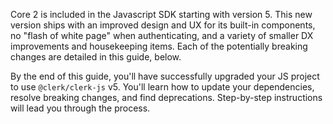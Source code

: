 Core 2 is included in the Javascript SDK starting with version 5. This new version ships with an improved design and UX for its built-in components, no "flash of white page" when authenticating, and a variety of smaller DX improvements and housekeeping items. Each of the potentially breaking changes are detailed in this guide, below.

By the end of this guide, you'll have successfully upgraded your JS project to use `@clerk/clerk-js` v5. You'll learn how to update your dependencies, resolve breaking changes, and find deprecations. Step-by-step instructions will lead you through the process.
